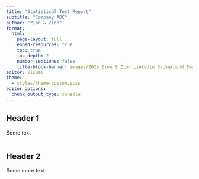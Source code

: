 ```yaml
---
title: "Statistical Test Report"
subtitle: "Company ABC"
author: "Zion & Zion"
format: 
  html:
    page-layout: full
    embed-resources: true
    toc: true
    toc-depth: 2
    number-sections: false
    title-block-banner: images/2023_Zion & Zion Linkedin Background_Employees_2.jpg
editor: visual
theme:
  - styles/theme-custom.scss
editor_options: 
  chunk_output_type: console
---
```



## Header 1

Some text

```r

```


## Header 2

Some more text

```r

```

